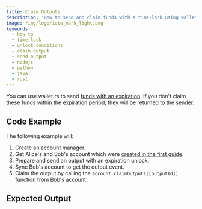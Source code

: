 ```yaml
---
title: Claim Outputs
description: 'How to send and claim funds with a time-lock using wallet.rs.'
image: /img/logo/iota_mark_light.png
keywords:
  - how to
  - time-lock
  - unlock conditions
  - claim output
  - send output
  - nodejs
  - python
  - java
  - rust
---
```



You can use wallet.rs to send
[funds with an expiration](https://wiki.iota.org/shimmer/introduction/explanations/ledger/simple_transfers#transfer-of-funds-with-expiration).
If you don't claim these funds within the expiration period, they will be returned to the sender.

## Code Example

The following example will:

1. Create an account manager.
2. Get Alice's and Bob's account which were [created in the first guide](../accounts_and_addresses/01_create_a_wallet_account.mdx).
3. Prepare and send an output with an expiration unlock.
4. Sync Bob's account to get the output event.
5. Claim the output by calling the `account.claimOutputs([outputId])` function from Bob's account.

<Tabs groupId='language' queryString>
  <TabItem value='rust' label='Rust'>
    <RustCode />
  </TabItem>
  <TabItem value='node' label='Node.js'>
    <NodejsCode />
  </TabItem>
  <TabItem value='python' label='Python'>
    <PythonCode />
  </TabItem>
  <TabItem value='java' label='Java'>
    <JavaCode />
  </TabItem>
</Tabs>

## Expected Output

<Tabs groupId='language' queryString>
  <TabItem value='rust' label='Rust'>
    <RustOutput />
  </TabItem>
  <TabItem value='node' label='Node.js'>
    <NodejsOutput />
  </TabItem>
  <TabItem value='python' label='Python'>
    <PythonOutput />
  </TabItem>
  <TabItem value='java' label='Java'>
    <JavaOutput />
  </TabItem>
</Tabs>
